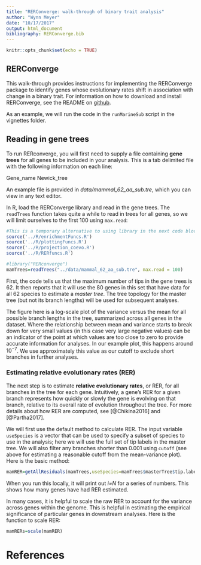 ```yaml
---
title: "RERConverge: walk-through of binary trait analysis"
author: "Wynn Meyer"
date: "10/17/2017"
output: html_document
bibliography: RERConverge.bib
---
```


```r
knitr::opts_chunk$set(echo = TRUE)
```

## RERConverge

This walk-through provides instructions for implementing the RERConverge package to identify genes whose evolutionary rates shift in association with change in a binary trait. For information on how to download and install RERConverge, see the README on [github](https://github.com/nclark-lab/RERconverge).

As an example, we will run the code in the `runMarineSub` script in the vignettes folder. 

## Reading in gene trees

To run RERconverge, you will first need to supply a file containing **gene trees** for all genes to be included in your analysis. This is a tab delimited file with the following information on each line:

Gene_name Newick_tree

An example file is provided in *data/mammal_62_aa_sub.tre*, which you can view in any text editor.

In R, load the RERConverge library and read in the gene trees. The `readTrees` function takes quite a while to read in trees for all genes, so we will limit ourselves to the first 100 using `max.read`:
```r
#This is a temporary alternative to using library in the next code block.
source('../R/enrichmentFuncs.R')
source('../R/plottingFuncs.R')
source('../R/projection_coevo.R')
source('../R/RERfuncs.R')
```

```r
#library("RERconverge")
mamTrees=readTrees("../data/mammal_62_aa_sub.tre", max.read = 100)
```

First, the code tells us that the maximum number of tips in the gene trees is 62. It then reports that it will use the 80 genes in this set that have data for all 62 species to estimate a *master tree*. The tree topology for the master tree (but not its branch lengths) will be used for subsequent analyses.

The figure here is a log-scale plot of the variance versus the mean for all possible branch lengths in the tree, summarized across all genes in the dataset. Where the relationship between mean and variance starts to break down for very small values (in this case very large negative values) can be an indicator of the point at which values are too close to zero to provide accurate information for analyses. In our example plot, this happens around $10^{-7}$. We use approximately this value as our cutoff to exclude short branches in further analyses.

### Estimating relative evolutionary rates (RER)

The next step is to estimate **relative evolutionary rates**, or RER, for all branches in the tree for each gene. Intuitively, a gene's RER for a given branch represents how quickly or slowly the gene is evolving on that branch, relative to its overall rate of evolution throughout the tree. For more details about how RER are computed, see [@Chikina2016] and [@Partha2017].

We will first use the default method to calculate RER. The input variable `useSpecies` is a vector that can be used to specify a subset of species to use in the analysis; here we will use the full set of tip labels in the master tree. We will also filter any branches shorter than 0.001 using `cutoff` (see above for estimating a reasonable cutoff from the mean-variance plot). Here is the basic method:
```r
mamRER=getAllResiduals(mamTrees,useSpecies=mamTrees$masterTree$tip.label, transform = "none", weighted = F, cutoff=0.001)
```

When you run this locally, it will print out *i=N* for a series of numbers. This shows how many genes have had RER estimated.

In many cases, it is helpful to scale the raw RER to account for the variance across genes within the genome. This is helpful in estimating the empirical significance of particular genes in downstream analyses. Here is the function to scale RER:
```r
mamRERs=scale(mamRER)
```

# References

